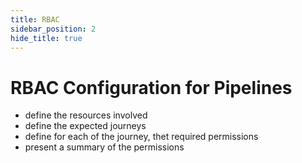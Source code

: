 ```yaml
---
title: RBAC
sidebar_position: 2
hide_title: true
---
```




# RBAC Configuration for  Pipelines<TierLabel tiers="enterprise" />

- define the resources involved
- define the expected journeys
- define for each of the journey, thet required permissions
- present a summary of the permissions


